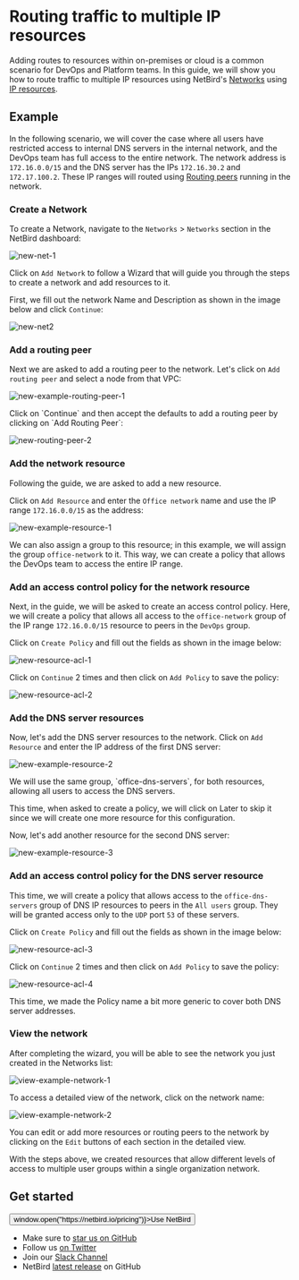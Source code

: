# Routing traffic to multiple IP resources
Adding routes to resources within on-premises or cloud is a common scenario for DevOps and Platform teams. In this guide, we will show you how to route traffic to multiple IP resources using NetBird's [Networks](/how-to/networks-concept) using [IP resources](/how-to/networks-concept#resources).

## Example
In the following scenario, we will cover the case where all users have restricted access to internal DNS servers in the internal network, and the DevOps team has full access to the entire network.
The network address is `172.16.0.0/15` and the DNS server has the IPs `172.16.30.2` and `172.17.100.2`.
These IP ranges will routed using [Routing peers](/how-to/networks-concept#routing-peers) running in the network.

### Create a Network
To create a Network, navigate to the `Networks` > `Networks` section in the NetBird dashboard:

<p>
    <img src="/docs-static/img/how-to-guides/networks/view-wild-network-1.png" alt="new-net-1" className="imagewrapper-big"/>
</p>

Click on `Add Network` to follow a Wizard that will guide you through the steps to create a network and add resources to it.

First, we fill out the network Name and Description as shown in the image below and click `Continue`:

<p>
    <img src="/docs-static/img/how-to-guides/networks/new-example-network-2.png" alt="new-net2" className="imagewrapper"/>
</p>

### Add a routing peer
Next we are asked to add a routing peer to the network. Let's click on `Add routing peer` and select a node from that VPC:

<p>
    <img src="/docs-static/img/how-to-guides/networks/add-example-routing-peer-1.png" alt="new-example-routing-peer-1" className="imagewrapper"/>
</p>
Click on `Continue` and then accept the defaults to add a routing peer by clicking on `Add Routing Peer`:
<p>
    <img src="/docs-static/img/how-to-guides/networks/add-example-routing-peer-2.png" alt="new-routing-peer-2" className="imagewrapper"/>
</p>

### Add the network resource
Following the guide, we are asked to add a new resource.

Click on `Add Resource` and enter the `Office network` name and use the IP range `172.16.0.0/15` as the address:
<p>
    <img src="/docs-static/img/how-to-guides/networks/add-example-resource-1.png" alt="new-example-resource-1" className="imagewrapper"/>
</p>

We can also assign a group to this resource; in this example, we will assign the group `office-network` to it. This way, we can create a policy that allows the DevOps team to access the entire IP range.

### Add an access control policy for the network resource
Next, in the guide, we will be asked to create an access control policy. Here, we will create a policy that allows all access to the `office-network` group of the IP range `172.16.0.0/15`
resource to peers in the `DevOps` group.

Click on `Create Policy` and fill out the fields as shown in the image below:
<p>
    <img src="/docs-static/img/how-to-guides/networks/add-example-resource-acl-1.png" alt="new-resource-acl-1" className="imagewrapper-big"/>
</p>

Click on `Continue` 2 times and then click on `Add Policy` to save the policy:
<p>
    <img src="/docs-static/img/how-to-guides/networks/add-example-resource-acl-2.png" alt="new-resource-acl-2" className="imagewrapper-big"/>
</p>

### Add the DNS server resources
Now, let's add the DNS server resources to the network. Click on `Add Resource` and enter the IP address of the first DNS server:
<p>
    <img src="/docs-static/img/how-to-guides/networks/add-example-resource-2.png" alt="new-example-resource-2" className="imagewrapper"/>
</p>
We will use the same group, `office-dns-servers`, for both resources, allowing all users to access the DNS servers.

This time, when asked to create a policy, we will click on Later to skip it since we will create one more resource for this configuration.

Now, let's add another resource for the second DNS server:
<p>
    <img src="/docs-static/img/how-to-guides/networks/add-example-resource-3.png" alt="new-example-resource-3" className="imagewrapper"/>
</p>

### Add an access control policy for the DNS server resource
This time, we will create a policy that allows access to the `office-dns-servers` group of DNS IP resources to peers in
the `All users` group. They will be granted access only to the `UDP` port `53` of these servers.

Click on `Create Policy` and fill out the fields as shown in the image below:
<p>
    <img src="/docs-static/img/how-to-guides/networks/add-example-resource-acl-3.png" alt="new-resource-acl-3" className="imagewrapper-big"/>
</p>

Click on `Continue` 2 times and then click on `Add Policy` to save the policy:
<p>
    <img src="/docs-static/img/how-to-guides/networks/add-example-resource-acl-4.png" alt="new-resource-acl-4" className="imagewrapper-big"/>
</p>
This time, we made the Policy name a bit more generic to cover both DNS server addresses.

### View the network
After completing the wizard, you will be able to see the network you just created in the Networks list:
<p>
    <img src="/docs-static/img/how-to-guides/networks/view-example-network-1.png" alt="view-example-network-1" className="imagewrapper-big"/>
</p>

To access a detailed view of the network, click on the network name:
<p>
    <img src="/docs-static/img/how-to-guides/networks/view-example-network-2.png" alt="view-example-network-2" className="imagewrapper-big"/>
</p>

You can edit or add more resources or routing peers to the network by clicking on the `Edit` buttons of each section in the detailed view.

With the steps above, we created resources that allow different levels of access to multiple user groups within a single organization network.

## Get started
<p float="center" >
    <Button name="button" className="button-5" onClick={() => window.open("https://netbird.io/pricing")}>Use NetBird</Button>
</p>

- Make sure to [star us on GitHub](https://github.com/netbirdio/netbird)
- Follow us [on Twitter](https://twitter.com/netbird)
- Join our [Slack Channel](https://join.slack.com/t/netbirdio/shared_invite/zt-2utg2ncdz-W7LEB6toRBLE1Jca37dYpg)
- NetBird [latest release](https://github.com/netbirdio/netbird/releases) on GitHub
